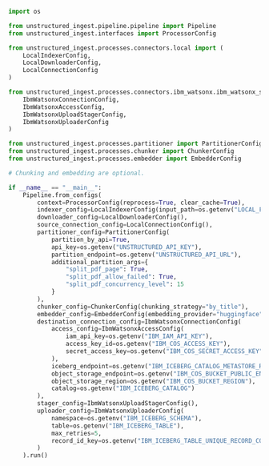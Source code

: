 ```python Python Ingest
import os

from unstructured_ingest.pipeline.pipeline import Pipeline
from unstructured_ingest.interfaces import ProcessorConfig

from unstructured_ingest.processes.connectors.local import (
    LocalIndexerConfig,
    LocalDownloaderConfig,
    LocalConnectionConfig
)

from unstructured_ingest.processes.connectors.ibm_watsonx.ibm_watsonx_s3 import (
    IbmWatsonxConnectionConfig,
    IbmWatsonxAccessConfig,
    IbmWatsonxUploadStagerConfig,
    IbmWatsonxUploaderConfig
)

from unstructured_ingest.processes.partitioner import PartitionerConfig
from unstructured_ingest.processes.chunker import ChunkerConfig
from unstructured_ingest.processes.embedder import EmbedderConfig

# Chunking and embedding are optional.

if __name__ == "__main__":
    Pipeline.from_configs(
        context=ProcessorConfig(reprocess=True, clear_cache=True),
        indexer_config=LocalIndexerConfig(input_path=os.getenv("LOCAL_FILE_INPUT_DIR")),
        downloader_config=LocalDownloaderConfig(),
        source_connection_config=LocalConnectionConfig(),
        partitioner_config=PartitionerConfig(
            partition_by_api=True,
            api_key=os.getenv("UNSTRUCTURED_API_KEY"),
            partition_endpoint=os.getenv("UNSTRUCTURED_API_URL"),
            additional_partition_args={
                "split_pdf_page": True,
                "split_pdf_allow_failed": True,
                "split_pdf_concurrency_level": 15
            }
        ),
        chunker_config=ChunkerConfig(chunking_strategy="by_title"),
        embedder_config=EmbedderConfig(embedding_provider="huggingface"),
        destination_connection_config=IbmWatsonxConnectionConfig(
            access_config=IbmWatsonxAccessConfig(
                iam_api_key=os.getenv("IBM_IAM_API_KEY"),
                access_key_id=os.getenv("IBM_COS_ACCESS_KEY"),
                secret_access_key=os.getenv("IBM_COS_SECRET_ACCESS_KEY")
            ),
            iceberg_endpoint=os.getenv("IBM_ICEBERG_CATALOG_METASTORE_REST_ENDPOINT"),
            object_storage_endpoint=os.getenv("IBM_COS_BUCKET_PUBLIC_ENDPOINT"),
            object_storage_region=os.getenv("IBM_COS_BUCKET_REGION"),
            catalog=os.getenv("IBM_ICEBERG_CATALOG")
        ),
        stager_config=IbmWatsonxUploadStagerConfig(),
        uploader_config=IbmWatsonxUploaderConfig(
            namespace=os.getenv("IBM_ICEBERG_SCHEMA"),
            table=os.getenv("IBM_ICEBERG_TABLE"),
            max_retries=5,
            record_id_key=os.getenv("IBM_ICEBERG_TABLE_UNIQUE_RECORD_COLUMN")
        )
    ).run()
```